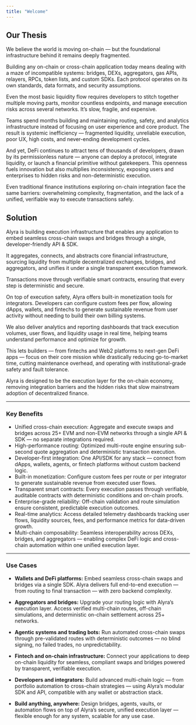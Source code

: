 ```yaml
---
title: "Welcome"
---
```


## Our Thesis

We believe the world is moving on-chain — but the foundational infrastructure behind it remains deeply fragmented.

Building any on-chain or cross-chain application today means dealing with a maze of incompatible systems: bridges, DEXs, aggregators, gas APIs, relayers, RPCs, token lists, and custom SDKs. Each protocol operates on its own standards, data formats, and security assumptions.

Even the most basic liquidity flow requires developers to stitch together multiple moving parts, monitor countless endpoints, and manage execution risks across several networks. It’s slow, fragile, and expensive.

Teams spend months building and maintaining routing, safety, and analytics infrastructure instead of focusing on user experience and core product. The result is systemic inefficiency — fragmented liquidity, unreliable execution, poor UX, high costs, and never-ending development cycles.

And yet, DeFi continues to attract tens of thousands of developers, drawn by its permissionless nature — anyone can deploy a protocol, integrate liquidity, or launch a financial primitive without gatekeepers. This openness fuels innovation but also multiplies inconsistency, exposing users and enterprises to hidden risks and non-deterministic execution.

Even traditional finance institutions exploring on-chain integration face the same barriers: overwhelming complexity, fragmentation, and the lack of a unified, verifiable way to execute transactions safely.

## Solution

Alyra is building execution infrastructure that enables any application to embed seamless cross-chain swaps and bridges through a single, developer-friendly API & SDK.

It aggregates, connects, and abstracts core financial infrastructure, sourcing liquidity from multiple decentralized exchanges, bridges, and aggregators, and unifies it under a single transparent execution framework.

Transactions move through verifiable smart contracts, ensuring that every step is deterministic and secure.

On top of execution safety, Alyra offers built-in monetization tools for integrators. Developers can configure custom fees per flow, allowing dApps, wallets, and fintechs to generate sustainable revenue from user activity without needing to build their own billing systems.

We also deliver analytics and reporting dashboards that track execution volumes, user flows, and liquidity usage in real time, helping teams understand performance and optimize for growth.

This lets builders — from fintechs and Web2 platforms to next-gen DeFi apps — focus on their core mission while drastically reducing go-to-market time, cutting maintenance overhead, and operating with institutional-grade safety and fault tolerance.

Alyra is designed to be the execution layer for the on-chain economy, removing integration barriers and the hidden risks that slow mainstream adoption of decentralized finance.

---

### **Key Benefits**

- Unified cross-chain execution: Aggregate and execute swaps and bridges across 25+ EVM and non-EVM networks through a single API & SDK — no separate integrations required.
- High-performance routing: Optimized multi-route engine ensuring sub-second quote aggregation and deterministic transaction execution.
- Developer-first integration: One API/SDK for any stack — connect from dApps, wallets, agents, or fintech platforms without custom backend logic.
- Built-in monetization: Configure custom fees per route or per integrator to generate sustainable revenue from executed user flows.
- Transparent smart contracts: Every execution passes through verifiable, auditable contracts with deterministic conditions and on-chain proofs.
- Enterprise-grade reliability: Off-chain validation and route simulation ensure consistent, predictable execution outcomes.
- Real-time analytics: Access detailed telemetry dashboards tracking user flows, liquidity sources, fees, and performance metrics for data-driven growth.
- Multi-chain composability: Seamless interoperability across DEXs, bridges, and aggregators — enabling complex DeFi logic and cross-chain automation within one unified execution layer.

---

### **Use Cases**

- **Wallets and DeFi platforms:** Embed seamless cross-chain swaps and bridges via a single SDK. Alyra delivers full end-to-end execution — from routing to final transaction — with zero backend complexity.

- **Aggregators and bridges:** Upgrade your routing logic with Alyra’s execution layer. Access verified multi-chain routes, off-chain simulations, and deterministic on-chain settlement across 25+ networks.

- **Agentic systems and trading bots:** Run automated cross-chain swaps through pre-validated routes with deterministic outcomes — no blind signing, no failed trades, no unpredictability.

- **Fintech and on-chain infrastructure:** Connect your applications to deep on-chain liquidity for seamless, compliant swaps and bridges powered by transparent, verifiable execution.

- **Developers and integrators:** Build advanced multi-chain logic — from portfolio automation to cross-chain strategies — using Alyra’s modular SDK and API, compatible with any wallet or abstraction stack.

- **Build anything, anywhere:** Design bridges, agents, vaults, or automation flows on top of Alyra’s secure, unified execution layer — flexible enough for any system, scalable for any use case.